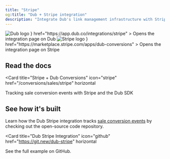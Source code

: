 ```yaml
---
title: "Stripe"
og:title: "Dub + Stripe integration"
description: "Integrate Dub's link management infrastructure with Stripe."
---
```


<CardGroup cols={2}>
  <Card
    title="View on Dub"
    icon={
      <div className="h-8 w-8">
        <img
          src="https://assets.dub.co/logo.png"
          alt="Dub logo"
          className="h-full w-full"
        />
      </div>
    }
    href="https://app.dub.co/integrations/stripe"
  >
    Opens the integration page on Dub
  </Card>
  <Card
    title="View on Stripe"
    icon={
      <div className="h-8 w-8">
        <img
          src="https://dubassets.com/integrations/clzra1ya60001wnj4a89zcg9h_jtyaGa7"
          alt="Stripe logo"
          className="h-full w-full rounded-full"
        />
      </div>
    }
    href="https://marketplace.stripe.com/apps/dub-conversions"
  >
    Opens the integration page on Stripe
  </Card>
</CardGroup>

## Read the docs

<Card
  title="Stripe + Dub Conversions"
  icon="stripe"
  href="/conversions/sales/stripe"
  horizontal
>
  Tracking sale conversion events with Stripe and the Dub SDK
</Card>

## See how it's built

Learn how the Dub Stripe integration tracks [sale conversion events](/conversions/sales/introduction) by checking out the open-source code repository.

<Card
  title="Dub Stripe Integration"
  icon="github"
  href="https://git.new/dub-stripe"
  horizontal
>
  See the full example on GitHub.
</Card>
